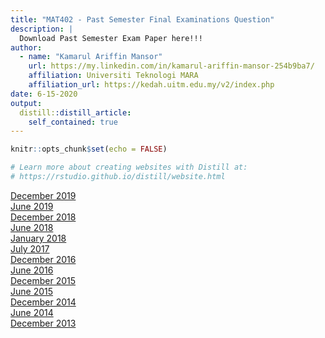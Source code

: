 ```yaml
---
title: "MAT402 - Past Semester Final Examinations Question"
description: |
  Download Past Semester Exam Paper here!!!
author: 
  - name: "Kamarul Ariffin Mansor"
    url: https://my.linkedin.com/in/kamarul-ariffin-mansor-254b9ba7/
    affiliation: Universiti Teknologi MARA
    affiliation_url: https://kedah.uitm.edu.my/v2/index.php
date: 6-15-2020
output: 
  distill::distill_article:
    self_contained: true
---
```

  
```r
knitr::opts_chunk$set(echo = FALSE)

# Learn more about creating websites with Distill at:
# https://rstudio.github.io/distill/website.html

```

[December 2019](files/exampapers/mat402/2019 December.pdf)  
[June 2019](files/exampapers/mat402/2019 June.pdf)  
[December 2018](files/exampapers/mat402/2018 December.pdf)  
[June 2018](files/exampapers/mat402/2018 June.pdf)  
[January 2018](files/exampapers/mat402/2018 January.pdf)  
[July 2017](files/exampapers/mat402/2017 July.pdf)  
[December 2016](files/exampapers/mat402/2016 December.pdf)  
[June 2016](files/exampapers/mat402/2016 June.pdf)  
[December 2015](files/exampapers/mat402/2015 December.pdf)  
[June 2015](files/exampapers/mat402/2015 June.pdf)  
[December 2014](files/exampapers/mat402/2014 December.pdf)  
[June 2014](files/exampapers/mat402/2014 June.pdf)  
[December 2013](files/exampapers/mat402/2013 December.pdf)  
